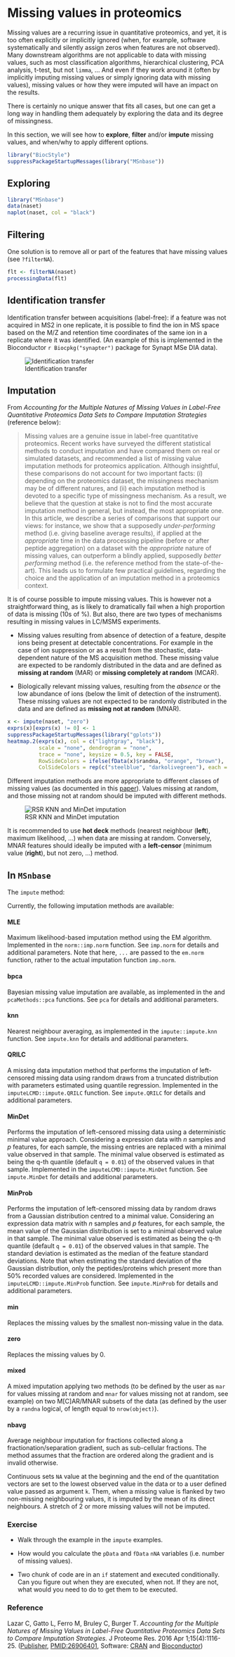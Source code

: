 # Missing values in proteomics

Missing values are a recurring issue in quantitative proteomics, and
yet, it is too often explicitly or implicitly ignored (when, for
example, software systematically and silently assign zeros when
features are not observed). Many downstream algorithms are not
applicable to data with missing values, such as most classification
algorithms, hierarchical clustering, PCA analysis, t-test, but not
`limma`, ... And even if they work around it (often by implicitly
imputing missing values or simply ignoring data with missing values),
missing values or how they were imputed will have an impact on the
results.

There is certainly no unique answer that fits all cases, but one can
get a long way in handling them adequately by exploring the data and
its degree of missingness.

In this section, we will see how to **explore**, **filter** and/or
**impute** missing values, and when/why to apply different options.


```r
library("BiocStyle")
suppressPackageStartupMessages(library("MSnbase"))
```

## Exploring

```r
library("MSnbase")
data(naset)
naplot(naset, col = "black")
```

## Filtering

One solution is to remove all or part of the features that have
missing values (see `?filterNA`).

```r
flt <- filterNA(naset)
processingData(flt)
```

## Identification transfer

Identification transfer between acquisitions (label-free): if a
feature was not acquired in MS2 in one replicate, it is possible to
find the ion in MS space based on the M/Z and retention time
coordinates of the same ion in a replicate where it was
identified. (An example of this is implemented in the Bioconductor 
`r Biocpkg("synapter")` package for Synapt MSe DIA data).

![Identification transfer](../img/Fig6-EMRTmatching.png)

## Imputation

From *Accounting for the Multiple Natures of Missing Values in
Label-Free Quantitative Proteomics Data Sets to Compare Imputation
Strategies* (reference below):

> Missing values are a genuine issue in label-free quantitative
> proteomics. Recent works have surveyed the different statistical
> methods to conduct imputation and have compared them on real or
> simulated datasets, and recommended a list of missing value
> imputation methods for proteomics application. Although insightful,
> these comparisons do not account for two important facts: (i)
> depending on the proteomics dataset, the missingness mechanism may
> be of different natures, and (ii) each imputation method is devoted
> to a specific type of missingness mechanism. As a result, we believe
> that the question at stake is not to find the most accurate
> imputation method in general, but instead, the most appropriate
> one. In this article, we describe a series of comparisons that
> support our views: for instance, we show that a supposedly
> *under-performing* method (i.e. giving baseline average results), if
> applied at the *appropriate* time in the data processing pipeline
> (before or after peptide aggregation) on a dataset with the
> *appropriate* nature of missing values, can outperform a blindly
> applied, supposedly *better performing* method (i.e. the reference
> method from the state-of-the-art). This leads us to formulate few
> practical guidelines, regarding the choice and the application of an
> imputation method in a proteomics context.


It is of course possible to impute missing values. This is however not
a straightforward thing, as is likely to dramatically fail when a high
proportion of data is missing (10s of %). But also, there are two
types of mechanisms resulting in missing values in LC/MSMS
experiments.

* Missing values resulting from absence of detection of a feature,
  despite ions being present at detectable concentrations.  For
  example in the case of ion suppression or as a result from the
  stochastic, data-dependent nature of the MS acquisition
  method. These missing value are expected to be randomly distributed
  in the data and are defined as **missing at random** (MAR) or
  **missing completely at random** (MCAR).

* Biologically relevant missing values, resulting from the *absence*
  or the low abundance of ions (below the limit of detection of the
  instrument). These missing values are not expected to be randomly
  distributed in the data and are defined as **missing not at random**
  (MNAR).
  
```r
x <- impute(naset, "zero")
exprs(x)[exprs(x) != 0] <- 1
suppressPackageStartupMessages(library("gplots"))
heatmap.2(exprs(x), col = c("lightgray", "black"),
          scale = "none", dendrogram = "none",
          trace = "none", keysize = 0.5, key = FALSE,
          RowSideColors = ifelse(fData(x)$randna, "orange", "brown"),
          ColSideColors = rep(c("steelblue", "darkolivegreen"), each = 8))
```

Different imputation methods are more appropriate to different classes
of missing values (as documented in this
[paper](http://pubs.acs.org/doi/abs/10.1021/acs.jproteome.5b00981)). Values
missing at random, and those missing not at random should be imputed
with different methods.

![RSR KNN and MinDet imputation](../img/imp-sim.png)

It is recommended to use **hot deck** methods (nearest neighbour
(**left**), maximum likelihood, ...) when data are missing at
random. Conversely, MNAR features should ideally be imputed with a
**left-censor** (minimum value (**right**), but not zero, ...) method.

## In `MSnbase`

The `impute` method:

Currently, the following imputation methods are available:

#### MLE 

Maximum likelihood-based imputation method using the EM
algorithm. Implemented in the `norm::imp.norm` function. See
`imp.norm` for details and additional parameters. Note that here,
`...` are passed to the `em.norm` function, rather to the actual
imputation function `imp.norm`.
	   
#### bpca 

Bayesian missing value imputation are available, as implemented in the
and `pcaMethods::pca` functions. See `pca` for details and additional
parameters.
	   
#### knn 

Nearest neighbour averaging, as implemented in the
`impute::impute.knn` function. See `impute.knn` for details and
additional parameters.

#### QRILC 

A missing data imputation method that performs the imputation of
left-censored missing data using random draws from a truncated
distribution with parameters estimated using quantile
regression. Implemented in the `imputeLCMD::impute.QRILC`
function. See `impute.QRILC` for details and additional parameters.

#### MinDet 

Performs the imputation of left-censored missing data using a
deterministic minimal value approach. Considering a expression data
with *n* samples and *p* features, for each sample, the missing
entries are replaced with a minimal value observed in that sample. The
minimal value observed is estimated as being the q-th quantile
(default `q = 0.01`) of the observed values in that
sample. Implemented in the `imputeLCMD::impute.MinDet` function. See
`impute.MinDet` for details and additional parameters.

#### MinProb 

Performs the imputation of left-censored missing data by random draws
from a Gaussian distribution centred to a minimal value. Considering
an expression data matrix with *n* samples and *p* features, for each
sample, the mean value of the Gaussian distribution is set to a
minimal observed value in that sample. The minimal value observed is
estimated as being the q-th quantile (default `q = 0.01`) of the
observed values in that sample. The standard deviation is estimated as
the median of the feature standard deviations. Note that when
estimating the standard deviation of the Gaussian distribution, only
the peptides/proteins which present more than 50% recorded values are
considered. Implemented in the `imputeLCMD::impute.MinProb`
function. See `impute.MinProb` for details and additional parameters.

#### min 

Replaces the missing values by the smallest non-missing value in the data.


#### zero 
Replaces the missing values by 0.

#### mixed 

A mixed imputation applying two methods (to be defined by the user as
`mar` for values missing at random and `mnar` for values missing not
at random, see example) on two M[C]AR/MNAR subsets of the data (as
defined by the user by a `randna` logical, of length equal to
`nrow(object)`).
	   
#### nbavg 

Average neighbour imputation for fractions collected along a
fractionation/separation gradient, such as sub-cellular fractions. The
method assumes that the fraction are ordered along the gradient and is
invalid otherwise.
	   
Continuous sets `NA` value at the beginning and the end of the
quantitation vectors are set to the lowest observed value in the data
or to a user defined value passed as argument `k`.  Them, when a
missing value is flanked by two non-missing neighbouring values, it is
imputed by the mean of its direct neighbours. A stretch of 2 or more
missing values will not be imputed. 

### Exercise

* Walk through the example in the `impute` examples. 

* How would you calculate the `pData` and `fData` `nNA` variables
  (i.e. number of missing values).
  
* Two chunk of code are in an `if` statement and executed
  conditionally. Can you figure out when they are executed, when
  not. If they are not, what would you need to do to get them to be
  executed.

### Reference

Lazar C, Gatto L, Ferro M, Bruley C, Burger T. *Accounting for the
Multiple Natures of Missing Values in Label-Free Quantitative
Proteomics Data Sets to Compare Imputation Strategies*. J Proteome
Res. 2016 Apr
1;15(4):1116-25. ([Publisher](http://pubsdc3.acs.org/doi/abs/10.1021/acs.jproteome.5b00981),
[PMID:26906401](http://www.ncbi.nlm.nih.gov/pubmed/26906401),
Software:
[CRAN](https://cran.r-project.org/web/packages/imputeLCMD/index.html)
and
[Bioconductor](http://bioconductor.org/packages/release/bioc/html/MSnbase.html))
